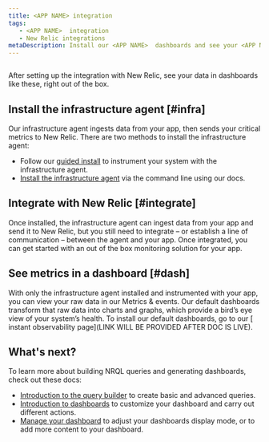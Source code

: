 ```yaml
---
title: <APP NAME> integration
tags:
   - <APP NAME>  integration
   - New Relic integrations
metaDescription: Install our <APP NAME>  dashboards and see your <APP NAME>  data in New Relic.
---
```


<INTRO ABOUT APP AND DASHBOARD>

<img
   src={}
   title=""
   alt=""/>

<figcaption>
After setting up the integration with New Relic, see your data in dashboards like these, right out of the box.
</figcaption>

## Install the infrastructure agent [#infra]

Our infrastructure agent ingests data from your app, then sends your critical metrics to New Relic. There are two methods to install the infrastructure agent:

* Follow our [guided install](https://one.newrelic.com/marketplace?state=8f14e646-461e-b010-4675-3a0658bb3d20) to instrument your system with the infrastructure agent.
* [Install the infrastructure agent](/docs/infrastructure/install-infrastructure-agent/linux-installation/install-infrastructure-monitoring-agent-linux) via the command line using our docs.

## Integrate <APP NAME> with New Relic [#integrate]

Once installed, the infrastructure agent can ingest data from your app and send it to New Relic, but you still need to integrate – or establish a line of communication – between the agent and your app. Once integrated, you can get started with an out of the box monitoring solution for your <APP NAME> app. 

## See <APP NAME> metrics in a dashboard [#dash]

With only the infrastructure agent installed and instrumented with your app, you can view your raw data in our Metrics & events. Our default dashboards transform that raw data into charts and graphs, which provide a bird’s eye view of your system’s health. To install our default dashboards, go to our [<APP NAME> instant observability page](LINK WILL BE PROVIDED AFTER DOC IS LIVE). 

## What's next?

To learn more about building NRQL queries and generating dashboards, check out these docs:

* [Introduction to the query builder](/docs/query-your-data/explore-query-data/query-builder/introduction-query-builder) to create basic and advanced queries.
* [Introduction to dashboards](/docs/query-your-data/explore-query-data/dashboards/introduction-dashboards) to customize your dashboard and carry out different actions.
* [Manage your dashboard](/docs/query-your-data/explore-query-data/dashboards/manage-your-dashboard) to adjust your dashboards display mode, or to add more content to your dashboard.

